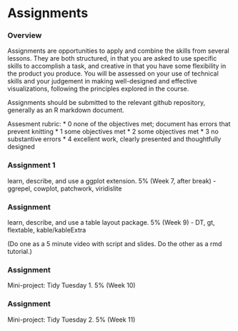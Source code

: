 # Assignments

### Overview

Assignments are opportunities to apply and combine the skills from several lessons. They are both structured, in that you are asked to use specific skills to accomplish a task, and creative in that you have some flexibility in the product you produce. You will be assessed on your use of technical skills and your judgement in making well-designed and effective visualizations, following the principles explored in the course.

Assignments should be submitted to the relevant github repository, generally as an R markdown document.

Assesment rubric:
* 0 none of the objectives met; document has errors that prevent knitting
* 1 some objectives met
* 2 some objectives met
* 3 no substantive errors
* 4 excellent work, clearly presented and thoughtfully designed



### Assignment 1

learn, describe, and use a ggplot extension. 5% (Week 7, after break)
- ggrepel, cowplot, patchwork, viridislite

### Assignment 
learn, describe, and use a table layout package. 5%  (Week 9)
- DT, gt, flextable, kable/kableExtra

(Do one as a 5 minute video with script and slides. Do the other as a rmd tutorial.)


### Assignment 

Mini-project: Tidy Tuesday 1. 5% (Week 10)

### Assignment

Mini-project: Tidy Tuesday 2. 5% (Week 11)


